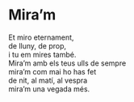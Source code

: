 # Mira'm {-}

Et miro eternament,<br>
de lluny, de prop,<br>
i tu em mires també.<br>
Mira'm amb els teus ulls de sempre<br>
mira'm com mai ho has fet<br>
de nit, al matí, al vespra<br>
mira'm una vegada més.
